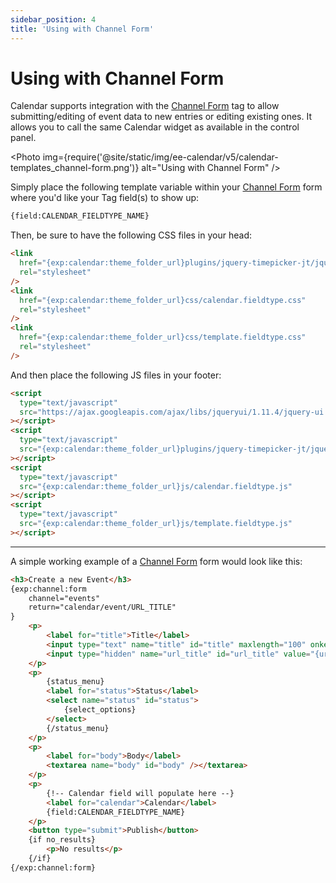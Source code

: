 ```yaml
---
sidebar_position: 4
title: 'Using with Channel Form'
---
```



# Using with Channel Form

Calendar supports integration with the [Channel Form](https://docs.expressionengine.com/v7/channels/channel-form/overview.html) tag to allow submitting/editing of event data to new entries or editing existing ones. It allows you to call the same Calendar widget as available in the control panel.

<Photo
  img={require('@site/static/img/ee-calendar/v5/calendar-templates_channel-form.png')}
  alt="Using with Channel Form"
/>

Simply place the following template variable within your [Channel Form](https://docs.expressionengine.com/v7/channels/channel-form/overview.html) form where you'd like your Tag field(s) to show up:

```html showLineNumbers
{field:CALENDAR_FIELDTYPE_NAME}
```

Then, be sure to have the following CSS files in your head:

```html showLineNumbers
<link
  href="{exp:calendar:theme_folder_url}plugins/jquery-timepicker-jt/jquery.timepicker.css"
  rel="stylesheet"
/>
<link
  href="{exp:calendar:theme_folder_url}css/calendar.fieldtype.css"
  rel="stylesheet"
/>
<link
  href="{exp:calendar:theme_folder_url}css/template.fieldtype.css"
  rel="stylesheet"
/>
```

And then place the following JS files in your footer:

```html showLineNumbers
<script
  type="text/javascript"
  src="https://ajax.googleapis.com/ajax/libs/jqueryui/1.11.4/jquery-ui.min.js"
></script>
<script
  type="text/javascript"
  src="{exp:calendar:theme_folder_url}plugins/jquery-timepicker-jt/jquery.timepicker.min.js"
></script>
<script
  type="text/javascript"
  src="{exp:calendar:theme_folder_url}js/calendar.fieldtype.js"
></script>
<script
  type="text/javascript"
  src="{exp:calendar:theme_folder_url}js/template.fieldtype.js"
></script>
```

---

A simple working example of a [Channel Form](https://docs.expressionengine.com/v7/channels/channel-form/overview.html) form would look like this:

```html showLineNumbers
<h3>Create a new Event</h3>
{exp:channel:form
    channel="events"
    return="calendar/event/URL_TITLE"
}
    <p>
        <label for="title">Title</label>
        <input type="text" name="title" id="title" maxlength="100" onkeyup="liveUrlTitle();" />
        <input type="hidden" name="url_title" id="url_title" value="{url_title}" maxlength="75" />
    </p>
    <p>
        {status_menu}
        <label for="status">Status</label>
        <select name="status" id="status">
            {select_options}
        </select>
        {/status_menu}
    </p>
    <p>
        <label for="body">Body</label>
        <textarea name="body" id="body" /></textarea>
    </p>
    <p>
        {!-- Calendar field will populate here --}
        <label for="calendar">Calendar</label>
        {field:CALENDAR_FIELDTYPE_NAME}
    </p>
    <button type="submit">Publish</button>
    {if no_results}
        <p>No results</p>
    {/if}
{/exp:channel:form}
```
